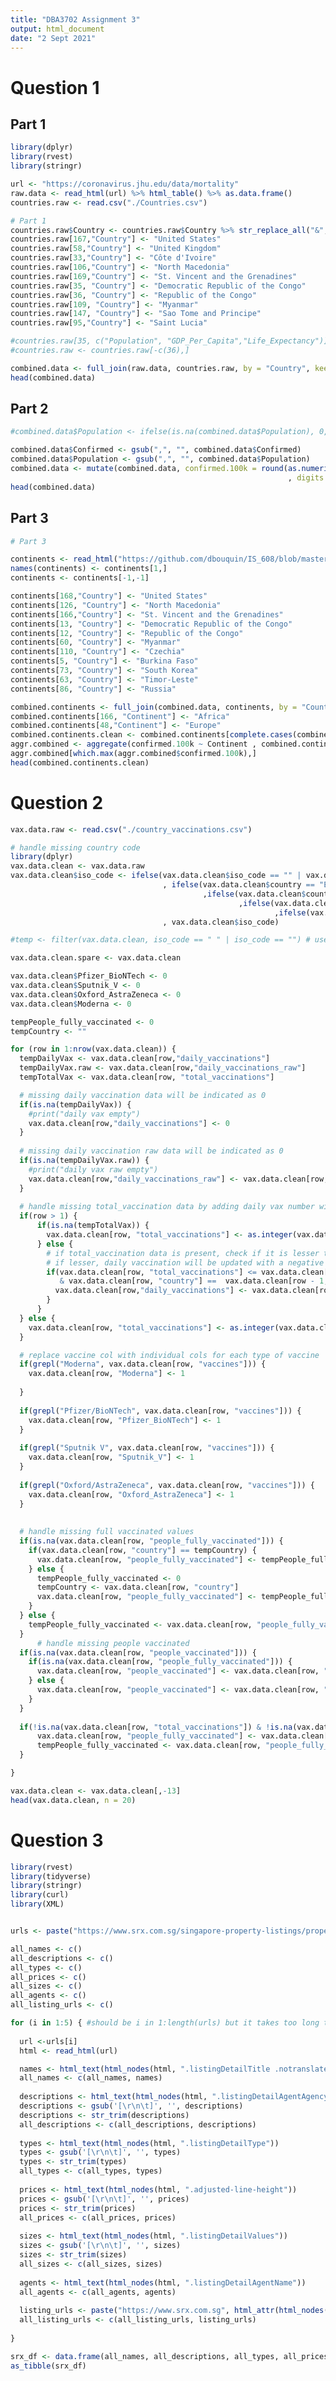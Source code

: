 ```yaml
---
title: "DBA3702 Assignment 3"
output: html_document
date: "2 Sept 2021"
---
```

# Question 1
## Part 1
``` r

library(dplyr)
library(rvest)
library(stringr)

url <- "https://coronavirus.jhu.edu/data/mortality"
raw.data <- read_html(url) %>% html_table() %>% as.data.frame()
countries.raw <- read.csv("./Countries.csv")

# Part 1
countries.raw$Country <- countries.raw$Country %>% str_replace_all("&", "and")
countries.raw[167,"Country"] <- "United States"
countries.raw[58,"Country"] <- "United Kingdom"
countries.raw[33,"Country"] <- "Côte d'Ivoire"
countries.raw[106,"Country"] <- "North Macedonia"
countries.raw[169,"Country"] <- "St. Vincent and the Grenadines"
countries.raw[35, "Country"] <- "Democratic Republic of the Congo"
countries.raw[36, "Country"] <- "Republic of the Congo"
countries.raw[109, "Country"] <- "Myanmar"
countries.raw[147, "Country"] <- "Sao Tome and Principe"
countries.raw[95,"Country"] <- "Saint Lucia"

#countries.raw[35, c("Population", "GDP_Per_Capita","Life_Expectancy")] <- countries.raw[35, c("Population", "GDP_Per_Capita","Life_Expectancy")] + countries.raw[36, c("Population", "GDP_Per_Capita","Life_Expectancy")]
#countries.raw <- countries.raw[-c(36),]

combined.data <- full_join(raw.data, countries.raw, by = "Country", keep = F, copy = F)
head(combined.data)

```

## Part 2

```r
#combined.data$Population <- ifelse(is.na(combined.data$Population), 0, combined.data$Population )

combined.data$Confirmed <- gsub(",", "", combined.data$Confirmed)
combined.data$Population <- gsub(",", "", combined.data$Population)
combined.data <- mutate(combined.data, confirmed.100k = round(as.numeric(Confirmed) / as.numeric(Population) * 100000
                                                              , digits = 2))
head(combined.data)
```

## Part 3

```r
# Part 3

continents <- read_html("https://github.com/dbouquin/IS_608/blob/master/NanosatDB_munging/Countries-Continents.csv")  %>% html_table() %>% as.data.frame()
names(continents) <- continents[1,]
continents <- continents[-1,-1]

continents[168,"Country"] <- "United States"
continents[126, "Country"] <- "North Macedonia"
continents[166,"Country"] <- "St. Vincent and the Grenadines"
continents[13, "Country"] <- "Democratic Republic of the Congo"
continents[12, "Country"] <- "Republic of the Congo"
continents[60, "Country"] <- "Myanmar"
continents[110, "Country"] <- "Czechia"
continents[5, "Country"] <- "Burkina Faso"
continents[73, "Country"] <- "South Korea"
continents[63, "Country"] <- "Timor-Leste"
continents[86, "Country"] <- "Russia"

combined.continents <- full_join(combined.data, continents, by = "Country", keep = F, copy = F)
combined.continents[166, "Continent"] <- "Africa"
combined.continents[48,"Continent"] <- "Europe"
combined.continents.clean <- combined.continents[complete.cases(combined.continents),]
aggr.combined <- aggregate(confirmed.100k ~ Continent , combined.continents.clean, mean)
aggr.combined[which.max(aggr.combined$confirmed.100k),]
head(combined.continents.clean)

```
# Question 2

```r

vax.data.raw <- read.csv("./country_vaccinations.csv")

# handle missing country code
library(dplyr)
vax.data.clean <- vax.data.raw
vax.data.clean$iso_code <- ifelse(vax.data.clean$iso_code == "" | vax.data.clean$iso_code == " "
                                  , ifelse(vax.data.clean$country == "England", "GB-ENG"
                                           ,ifelse(vax.data.clean$country == "Northern Ireland", "GB-NIR"
                                                   ,ifelse(vax.data.clean$country == "Scotland", "GB-SCT"
                                                           ,ifelse(vax.data.clean$country == "Wales", "GB-WLS", ""))))
                                  , vax.data.clean$iso_code)

#temp <- filter(vax.data.clean, iso_code == " " | iso_code == "") # used to check if all entries have country code

vax.data.clean.spare <- vax.data.clean

vax.data.clean$Pfizer_BioNTech <- 0
vax.data.clean$Sputnik_V <- 0
vax.data.clean$Oxford_AstraZeneca <- 0
vax.data.clean$Moderna <- 0

tempPeople_fully_vaccinated <- 0
tempCountry <- ""

for (row in 1:nrow(vax.data.clean)) {
  tempDailyVax <- vax.data.clean[row,"daily_vaccinations"]
  tempDailyVax.raw <- vax.data.clean[row,"daily_vaccinations_raw"]
  tempTotalVax <- vax.data.clean[row, "total_vaccinations"]

  # missing daily vaccination data will be indicated as 0
  if(is.na(tempDailyVax)) {
    #print("daily vax empty")
    vax.data.clean[row,"daily_vaccinations"] <- 0
  }
  
  # missing daily vaccination raw data will be indicated as 0
  if(is.na(tempDailyVax.raw)) {
    #print("daily vax raw empty")
    vax.data.clean[row,"daily_vaccinations_raw"] <- vax.data.clean[row,"daily_vaccinations"]
  }
  
  # handle missing total_vaccination data by adding daily vax number with total vax of previous day
  if(row > 1) {
      if(is.na(tempTotalVax)) {
        vax.data.clean[row, "total_vaccinations"] <- as.integer(vax.data.clean[row - 1, "total_vaccinations"]) + as.integer(vax.data.clean[row, "daily_vaccinations"])
      } else {
        # if total_vaccination data is present, check if it is lesser than total vax in the previous row
        # if lesser, daily vaccination will be updated with a negative value to signify a data correction (as explained in lecture)
        if(vax.data.clean[row, "total_vaccinations"] <= vax.data.clean[row - 1, "total_vaccinations"] 
           & vax.data.clean[row, "country"] ==  vax.data.clean[row - 1, "country"]) {
          vax.data.clean[row,"daily_vaccinations"] <- vax.data.clean[row, "total_vaccinations"] - vax.data.clean[row - 1, "total_vaccinations"]
        }
      }
  } else {
    vax.data.clean[row, "total_vaccinations"] <- as.integer(vax.data.clean[row, "daily_vaccinations"])
  }

  # replace vaccine col with individual cols for each type of vaccine
  if(grepl("Moderna", vax.data.clean[row, "vaccines"])) {
    vax.data.clean[row, "Moderna"] <- 1
    
  }
  
  if(grepl("Pfizer/BioNTech", vax.data.clean[row, "vaccines"])) {
    vax.data.clean[row, "Pfizer_BioNTech"] <- 1
  } 
  
  if(grepl("Sputnik V", vax.data.clean[row, "vaccines"])) {
    vax.data.clean[row, "Sputnik_V"] <- 1
  } 
  
  if(grepl("Oxford/AstraZeneca", vax.data.clean[row, "vaccines"])) {
    vax.data.clean[row, "Oxford_AstraZeneca"] <- 1
  } 
  
  
  # handle missing full vaccinated values
  if(is.na(vax.data.clean[row, "people_fully_vaccinated"])) {
    if(vax.data.clean[row, "country"] == tempCountry) {
      vax.data.clean[row, "people_fully_vaccinated"] <- tempPeople_fully_vaccinated
    } else {
      tempPeople_fully_vaccinated <- 0
      tempCountry <- vax.data.clean[row, "country"]
      vax.data.clean[row, "people_fully_vaccinated"] <- tempPeople_fully_vaccinated
    }
  } else {
    tempPeople_fully_vaccinated <- vax.data.clean[row, "people_fully_vaccinated"]
  }
      # handle missing people vaccinated
  if(is.na(vax.data.clean[row, "people_vaccinated"])) {
    if(is.na(vax.data.clean[row, "people_fully_vaccinated"])) {
      vax.data.clean[row, "people_vaccinated"] <- vax.data.clean[row, "total_vaccinations"]
    } else {
      vax.data.clean[row, "people_vaccinated"] <- vax.data.clean[row, "total_vaccinations"] - vax.data.clean[row, "people_fully_vaccinated"]
    }
  }
  
  if(!is.na(vax.data.clean[row, "total_vaccinations"]) & !is.na(vax.data.clean[row, "people_vaccinated"])) {
      vax.data.clean[row, "people_fully_vaccinated"] <- vax.data.clean[row, "total_vaccinations"] - vax.data.clean[row, "people_vaccinated"]
      tempPeople_fully_vaccinated <- vax.data.clean[row, "people_fully_vaccinated"]
  }

}

vax.data.clean <- vax.data.clean[,-13]
head(vax.data.clean, n = 20)


```

# Question 3

```r
library(rvest)
library(tidyverse)
library(stringr)
library(curl)
library(XML)


urls <- paste("https://www.srx.com.sg/singapore-property-listings/property-for-sale?page=", 1:1777, sep="")

all_names <- c()
all_descriptions <- c()
all_types <- c()
all_prices <- c()
all_sizes <- c()
all_agents <- c()
all_listing_urls <- c()

for (i in 1:5) { #should be i in 1:length(urls) but it takes too long to get that much data so i just get the first 100
  
  url <-urls[i]
  html <- read_html(url)

  names <- html_text(html_nodes(html, ".listingDetailTitle .notranslate"))[seq(from=1, to=40, by=2)]
  all_names <- c(all_names, names)
  
  descriptions <- html_text(html_nodes(html, ".listingDetailAgentAgencyText"))
  descriptions <- gsub('[\r\n\t]', '', descriptions)
  descriptions <- str_trim(descriptions)
  all_descriptions <- c(all_descriptions, descriptions)
  
  types <- html_text(html_nodes(html, ".listingDetailType"))
  types <- gsub('[\r\n\t]', '', types)
  types <- str_trim(types)
  all_types <- c(all_types, types)
  
  prices <- html_text(html_nodes(html, ".adjusted-line-height"))
  prices <- gsub('[\r\n\t]', '', prices)
  prices <- str_trim(prices)
  all_prices <- c(all_prices, prices)
  
  sizes <- html_text(html_nodes(html, ".listingDetailValues"))
  sizes <- gsub('[\r\n\t]', '', sizes)
  sizes <- str_trim(sizes)
  all_sizes <- c(all_sizes, sizes)
  
  agents <- html_text(html_nodes(html, ".listingDetailAgentName"))
  all_agents <- c(all_agents, agents)
  
  listing_urls <- paste("https://www.srx.com.sg", html_attr(html_nodes(html, ".listingPhoto"), "href"), sep="")
  all_listing_urls <- c(all_listing_urls, listing_urls)
  
}

srx_df <- data.frame(all_names, all_descriptions, all_types, all_prices, all_sizes, all_agents, all_listing_urls)
as_tibble(srx_df)
```






